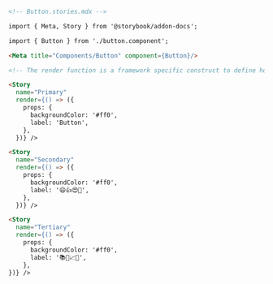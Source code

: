 ```md
<!-- Button.stories.mdx -->

import { Meta, Story } from '@storybook/addon-docs';

import { Button } from './button.component';

<Meta title="Components/Button" component={Button}/>

<!-- The render function is a framework specific construct to define how the story should render -->

<Story 
  name="Primary"
  render={() => ({
    props: {
      backgroundColor: '#ff0',
      label: 'Button',
    },
  })} />

<Story 
  name="Secondary"
  render={() => ({
    props: {
      backgroundColor: '#ff0',
      label: '😄👍😍💯',
    },
  })} />

<Story 
  name="Tertiary" 
  render={() => ({
    props: {
      backgroundColor: '#ff0',
      label: '📚📕📈🤓',
    },
})} />
```